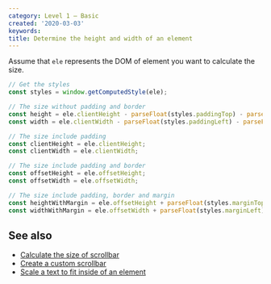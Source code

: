 ```yaml
---
category: Level 1 — Basic
created: '2020-03-03'
keywords:
title: Determine the height and width of an element
---
```


Assume that `ele` represents the DOM of element you want to calculate the size.

```js
// Get the styles
const styles = window.getComputedStyle(ele);

// The size without padding and border
const height = ele.clientHeight - parseFloat(styles.paddingTop) - parseFloat(styles.paddingBottom);
const width = ele.clientWidth - parseFloat(styles.paddingLeft) - parseFloat(styles.paddingRight);

// The size include padding
const clientHeight = ele.clientHeight;
const clientWidth = ele.clientWidth;

// The size include padding and border
const offsetHeight = ele.offsetHeight;
const offsetWidth = ele.offsetWidth;

// The size include padding, border and margin
const heightWithMargin = ele.offsetHeight + parseFloat(styles.marginTop) + parseFloat(styles.marginBottom);
const widthWithMargin = ele.offsetWidth + parseFloat(styles.marginLeft) + parseFloat(styles.marginRight);
```

## See also

-   [Calculate the size of scrollbar](https://phuoc.ng/collection/html-dom/calculate-the-size-of-scrollbar)
-   [Create a custom scrollbar](https://phuoc.ng/collection/html-dom/create-a-custom-scrollbar)
-   [Scale a text to fit inside of an element](https://phuoc.ng/collection/html-dom/scale-a-text-to-fit-inside-of-an-element)
